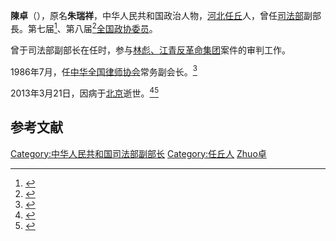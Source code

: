 '''陳卓'''（{{bd|1925年|4月|2013年|3月21日|catIdx=Chen陈卓}}），原名'''朱瑞祥'''，中华人民共和国政治人物，[[河北|河北]][[任丘|任丘]]人，曾任[[中华人民共和国司法部|司法部]]副部長。第七届<ref>{{cite news |author= |url=http://www.gov.cn/test/2008-02/22/content_896979.htm |title=中国人民政治协商会议第七届全国委员会委员名单 |work=[[中国政府网|中国政府网]] |date=2008-02-22 |accessdate=2013-04-15}}</ref>、第八届<ref>{{cite news |author= |url=http://www.gov.cn/2008lh/content_899460.htm |title=中国人民政治协商会议第八届全国委员会委员名单 |work=[[中国政府网|中国政府网]] |date=2008-02-22 |accessdate=2013-04-15}}</ref>[[全国政协委员|全国政协委员]]。

曾于司法部副部长在任时，参与[[林彪、江青反革命集团|林彪、江青反革命集团]]案件的审判工作。

1986年7月，任[[中华全国律师协会|中华全国律师协会]]常务副会长。<ref>{{cite news|author=|url=http://www.acla.org.cn/html/industry/20130401/7144.html|title=全国律协深切悼念司法部原副部长陈卓同志|work=[[中华全国律师协会|中华全国律师协会]]|date=2013-04-01|accessdate=2013-04-15|deadurl=yes|archiveurl=https://web.archive.org/web/20160304070925/http://www.acla.org.cn/html/industry/20130401/7144.html|archivedate=2016-03-04}}</ref>

2013年3月21日，因病于[[北京|北京]]逝世。<ref>{{cite news |author= |url=http://www.legaldaily.com.cn/bm/content/2013-03/25/content_4305336.htm |title=陈卓同志逝世 |work=[[法制网|法制网]] |date=2013-03-25 |accessdate=2013-04-15}}</ref><ref>{{cite news |author= |url=http://news.xinhuanet.com/2013-04/12/c_115370206.htm |title=陈卓同志逝世 享年88岁 |work=[[新华网|新华网]] |date=2013-04-12 |accessdate=2013-04-15}}</ref>

== 参考文献 ==
{{Reflist}}

{{DEFAULTSORT:Chen陈卓}}
[[Category:中华人民共和国司法部副部长|Category:中华人民共和国司法部副部长]]
[[Category:任丘人|Category:任丘人]]
[[Category:陈姓|Zhuo卓]]

{{中华人民共和国政治人物小作品}}